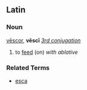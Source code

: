 ==Latin==
===Noun===
[[vescor|vēscor]], '''vēscī''' ''[[Wiktionary Appendix:Latin third conjugation|3rd conjugation]]''

#to [[feed]] (on) ''with ablative''

===Related Terms===
*[[esca]]